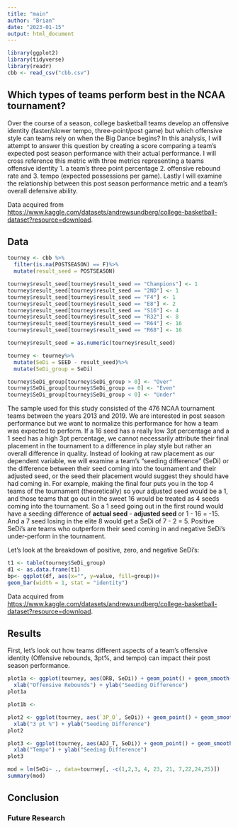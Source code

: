 ```yaml
---
title: "main"
author: "Brian"
date: "2023-01-15"
output: html_document
---
```


```r
library(ggplot2)
library(tidyverse)
library(readr)
cbb <- read_csv("cbb.csv")
```

## Which types of teams perform best in the NCAA tournament?

Over the course of a season, college basketball teams develop an offensive identity (faster/slower tempo, three-point/post game) but which offensive style can teams rely on when the Big Dance begins? In this analysis, I will attempt to answer this question by creating a score comparing a team's expected post season performance with their actual performance. I will cross reference this metric with three metrics representing a teams offensive identity 1. a team's three point percentage 2. offensive rebound rate and 3. tempo (expected possessions per game). Lastly I will examine the relationship between this post season performance metric and a team's overall defensive ability. 

Data acquired from <https://www.kaggle.com/datasets/andrewsundberg/college-basketball-dataset?resource=download>.

## Data


```r
tourney <- cbb %>%
  filter(is.na(POSTSEASON) == F)%>%
  mutate(result_seed = POSTSEASON)

tourney$result_seed[tourney$result_seed == "Champions"] <- 1
tourney$result_seed[tourney$result_seed == "2ND"] <- 1
tourney$result_seed[tourney$result_seed == "F4"] <- 1
tourney$result_seed[tourney$result_seed == "E8"] <- 2
tourney$result_seed[tourney$result_seed == "S16"] <- 4
tourney$result_seed[tourney$result_seed == "R32"] <- 8
tourney$result_seed[tourney$result_seed == "R64"] <- 16
tourney$result_seed[tourney$result_seed == "R68"] <- 16

tourney$result_seed = as.numeric(tourney$result_seed)

tourney <- tourney%>%
  mutate(SeDi = SEED - result_seed)%>%
  mutate(SeDi_group = SeDi)

tourney$SeDi_group[tourney$SeDi_group > 0] <- "Over"
tourney$SeDi_group[tourney$SeDi_group == 0] <- "Even"
tourney$SeDi_group[tourney$SeDi_group < 0] <- "Under"
```

The sample used for this study consisted of the 476 NCAA tournament teams between the years 2013 and 2019. We are interested in post season performance but we want to normalize this performance for how a team was expected to perform. If a 16 seed has a really low 3pt percentage and a 1 seed has a high 3pt percentage, we cannot necessarily attribute their final placement in the tournament to a difference in play style but rather an overall difference in quality. Instead of looking at raw placement as our dependent variable, we will examine a team's "seeding difference" (SeDi) or the difference between their seed coming into the tournament and their adjusted seed, or the seed their placement would suggest they should have had coming in. For example, making the final four puts you in the top 4 teams of the tournament (theoretically) so your adjusted seed would be a 1, and those teams that go out in the sweet 16 would be treated as 4 seeds coming into the tournament. So a 1 seed going out in the first round would have a seeding difference of **actual seed** - **adjusted seed** or 1 - 16 = -15. And a 7 seed losing in the elite 8 would get a SeDi of 7 - 2 = 5. Positive SeDi's are teams who outperform their seed coming in and negative SeDi's under-perform in the tournament.

Let's look at the breakdown of positive, zero, and negative SeDi's:

```r
t1 <- table(tourney$SeDi_group)
d1 <- as.data.frame(t1)
bp<- ggplot(df, aes(x="", y=value, fill=group))+
geom_bar(width = 1, stat = "identity")
```


Data acquired from <https://www.kaggle.com/datasets/andrewsundberg/college-basketball-dataset?resource=download>.




## Results

First, let's look out how teams different aspects of a team's offensive identity (Offensive rebounds, 3pt%, and tempo) can impact their post season performance. 

```r
plot1a <- ggplot(tourney, aes(ORB, SeDi)) + geom_point() + geom_smooth(se=F) + ggtitle("Offensive Rebounds vs SeDi") +
  xlab("Offensive Rebounds") + ylab("Seeding Difference")
plot1a

plot1b <- 
```


```r

plot2 <- ggplot(tourney, aes(`3P_O`, SeDi)) + geom_point() + geom_smooth(se=F) + ggtitle("3 pt % vs SeDi") +
  xlab("3 pt %") + ylab("Seeding Difference")
plot2
```


```r
plot3 <- ggplot(tourney, aes(ADJ_T, SeDi)) + geom_point() + geom_smooth(se=F) + ggtitle("Tempo vs SeDi") +
  xlab("Tempo") + ylab("Seeding Difference")
plot3
```


```r
mod = lm(SeDi~ ., data=tourney[, -c(1,2,3, 4, 23, 21, 7,22,24,25)])
summary(mod)
```


## Conclusion

### Future Research


